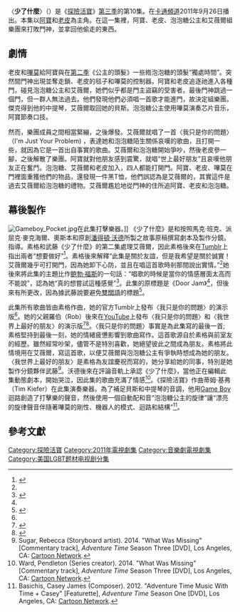 {{noteTA
|G1=Adventure Time}}
{{Infobox television episode
| title        = 少了什麼
| series       = [[探險活寶|探險活寶]]
| season       = 3
| episode      = 10
| production = 1008-062<ref name="Frederator">{{cite web|url=http://archives.frederatorblogs.com/adventure_time/2011/04/06/the-beginning-of-wisdom-is-to-call-things-by-their-right-names/|title=The Beginning Of Wisdom Is To Call Things By Their Right Names|date=April 6, 2011|accessdate=March 14, 2012|publisher=[[Frederator|Frederator]]|archive-url=https://web.archive.org/web/20110816010822/http://archives.frederatorblogs.com/adventure_time/2011/04/06/the-beginning-of-wisdom-is-to-call-things-by-their-right-names/|archive-date=2011-08-16|dead-url=yes}}</ref>
| story        = 馬克·班克<br />{{le|肯特·奧斯本|Kent Osborne}}<br>{{le|派屈克·麥克海爾|Patrick McHale(cartoonist)}}<br />[[潘得頓·沃德|潘得頓·沃德]]
| writer       = {{le|亞當·武藤|Adam Muto}}<br>{{le|麗貝卡·素格|Rebecca Sugar}}
| director     = {{le|拉里·萊奇力特|Larry Leichliter}}
| airdate      = 2011年9月26日
| music    = Best Friends in the World<br>《I'm Just Your Problem》
| guests       = 
| length       = 11分鐘
| prev         = [[寶妹和皮姐|寶妹和皮姐]]
| next         = 蘋果賊
| episode list = 
{{Infobox Adventure Time season 3 episode list}}
<br>[[探險活寶各集列表|探險活寶各集列表]]
}}
〈'''少了什麼'''〉（{{lang-en|''What Was Missing''}}）是《[[探險活寶|探險活寶]]》[[探險活寶_(第三季)|第三季]]的第10集。在[[卡通頻道|卡通頻道]]2011年9月26日播出。本集以[[阿寶·馬頓斯|阿寶]]和[[酷狗老皮|老皮]]為主角。在這一集裡，阿寶、老皮、泡泡糖公主和艾薇爾組樂團來打敗門神，並拿回他偷走的東西。

==劇情==
老皮和[[探險活寶人物表#嗶莫|嗶莫]]給阿寶與在[[探險活寶_(第二季)|第二季]]《公主的頭髮》一些綹泡泡糖的頭髮“獨處時間”。突然間門神出現並奪走鎖、老皮的毯子和嗶莫的控制器。阿寶和老皮追逐祂進入各種門，碰見泡泡糖公主和艾薇爾，她們似乎都是門主盜竊的受害者。最後門神跳過一個門，但一群人無法過去。他們發現他們必須唱一首歌才能進門，故決定組樂團。傑克得到他的中提琴，艾薇爾取回她的貝斯。泡泡糖公主使用嗶莫演奏芯片音乐，阿寶節奏口技。

然而，樂團成員之間相當緊繃，之後爆發。艾薇爾就唱了一首〈我只是你的問題〉（I'm Just Your Problem) ，表達她和泡泡糖陌生關係哀嘆的歌曲，且打開一些，就因為它是一首出自事實的歌曲。艾薇爾和泡泡糖開始爭吵，然後老皮參一腳，之後解散了樂團。阿寶就對他朋友感到震驚，就唱“世上最好朋友”且哀嘆他朋友正在奮鬥。泡泡糖、艾薇爾和老皮加入，四人都能打開門。阿寶、老皮、嗶莫在門裡面重獲他們的物品，還發現一件黑T恤，他們誤認為是艾薇爾的，其實這件是過去艾薇爾給泡泡糖的禮物。艾薇爾尷尬地從門神的住所追阿寶、老皮和泡泡糖。

==幕後製作==
[[File:Gameboy_Pocket.jpg|thumb]]在此集打擊樂器。]]
《少了什麼》是{{le|麗貝卡·素格|Rebecca Sugar}}和{{le|亞當·武藤|Adam Muto}}按照馬克·班克、派屈克·麥克海爾、奧斯本和原創[[潘得頓·沃德|潘得頓·沃德]]所製之故事原稿撰寫劇本及製作分鏡。{{le|拉里·萊奇力特|Larry Leichliter}}指導。素格和武藤《少了什麼》的第二集處理艾薇爾，因此素格後來在[[Tumblr|Tumblr]]上指出兩者“想要做好”<ref name=tumblr1>{{cite web|last=Sugar|first=Rebecca|title=What Was Missing, Monday at 8!|url=http://rebeccasugar.tumblr.com/post/10542659493/what-was-missing-monday-at-8-this-one-took|publisher=[[Tumblr|Tumblr]]|accessdate=August 8, 2013|date=September 22, 2011|archive-date=2015-05-24|archive-url=https://web.archive.org/web/20150524050707/http://rebeccasugar.tumblr.com/post/10542659493/what-was-missing-monday-at-8-this-one-took|dead-url=no}}</ref>。素格後來解釋“此集是關於友誼，但是我希望是關於誠實！艾薇爾幾乎可打開門，因為她卸下心防，並且在唱這首歌時剎那間說出實情。”<ref name=tumblr2/>她後來將此集的主題比作[[鲍勃·福斯|鲍勃·福斯]]的一句話：“唱歌的時候是當你的情感層面太高而不能說”，認為她“真的想嘗試這種感覺”<ref name=tumblr2>{{cite web|last=Sugar|first=Rebecca|title=I'm Just Your Problem – Demo Track|url=http://rebeccasugar.tumblr.com/post/10768697473/im-just-your-problem-the-demo-track|publisher=[[Tumblr|Tumblr]]|accessdate=August 8, 2013|date=September 28, 2011|archive-date=2016-03-04|archive-url=https://web.archive.org/web/20160304075303/http://rebeccasugar.tumblr.com/post/10768697473/im-just-your-problem-the-demo-track|dead-url=no}}</ref>。此集的原標題是《Door Jam》<ref name="Frederator"/>，但後來有所更改，因為據武藤說要避免[[雙關語|雙關語]]的標題<ref>{{cite web|last=Muto|first=Adam|title=Hey Adam, how are you?|url=http://new.spring.me/#!/MrMuto/q/241084899329586152|publisher=[[Formspring|Formspring]]|accessdate=August 8, 2013|date=September 23, 2011|archive-date=2015-08-05|archive-url=https://web.archive.org/web/20150805001317/http://new.spring.me/#!/MrMuto/q/241084899329586152|dead-url=no}}</ref>。

此集所有歌曲皆由素格作曲，她的官方Tumblr上發布〈我只是你的問題〉的演示版<ref name=tumblr2/>。她的父親羅伯（Rob）後來在[[YouTube|YouTube]]上發布〈我只是你的問題〉和〈我世界上最好的朋友〉的演示版<ref>{{cite web|last=Sugar|first=Rob|title=I'm Just Your Problem Original Demo|url=http://www.youtube.com/watch?v=RrwLI-oNrNk|publisher=[[YouTube|YouTube]]|accessdate=August 8, 2013|date=November 7, 2011|archive-date=2014-05-12|archive-url=https://web.archive.org/web/20140512235107/http://www.youtube.com/watch?v=RrwLI-oNrNk&feature=youtu.be|dead-url=no}}</ref><ref>{{cite web|last=Sugar|first=Rob|title=Adventure Time Demo 'Best Friends in the World'|url=http://www.youtube.com/watch?v=1WdtIvKbmxg|publisher=[[YouTube|YouTube]]|accessdate=August 8, 2013|date=February 15, 2012|archive-date=2016-01-20|archive-url=https://web.archive.org/web/20160120020519/https://www.youtube.com/watch?v=1WdtIvKbmxg|dead-url=no}}</ref>。〈我只是你的問題〉事實是為此集寫的最後一首; 素格堅持到最後一刻，她的情緒疲憊影響到歌曲寫作。這首歌源自於素格與前室友的經歷。雖然經常吵架，儘管不是特別喜歡，她絕望彼此之間成為朋友。素格將此情境用在艾薇爾，寫這首歌，以便艾薇爾與泡泡糖公主有爭執時想成為她的朋友。〈我世界上最好的朋友〉是素格為友誼慶祝而寫的，她分享給她的同事，特別是她製作分鏡夥伴武藤<ref name=sugarcom>Sugar, Rebecca (Storyboard artist). 2014. "What Was Missing" [Commentary track], ''Adventure Time'' Season Three [DVD], Los Angeles, CA: [[Cartoon_Network|Cartoon Network]].</ref>。沃德後來在評論音軌上承認《少了什麼》，當他正在編輯此集動態劇本，開始哭泣，因此集的歌曲充滿了情感<ref name=wardcom>Ward, Pendleton (Series creator). 2014. "What Was Missing" [Commentary track], ''Adventure Time'' Season Three [DVD], Los Angeles, CA: [[Cartoon_Network|Cartoon Network]].</ref>。《探險活寶》作曲蒂姆·基弗（Tim Kiefer）在此集演奏樂器。為了補足貝斯和中提琴的音調，他用[[Game_Boy|Game Boy]]迴路創造了打擊樂的聲音，然後使用一個自動配和音“泡泡糖公主的旋律”讓“漂亮的旋律聲音伴隨著嗶莫的剛性、機器人的模式、迴路和結構”<ref name=music>Basichis, Casey James (Composer). 2012. "Adventure Time Music With Time + Casey" [Featurette], ''Adventure Time'' Season One [DVD], Los Angeles, CA: [[Cartoon_Network|Cartoon Network]].</ref>。

<!--
==迴響==
《少了什麼》於2011年9月26日[[卡通頻道|卡通頻道]]首播。此集有218萬觀眾收看，並得18-49歲的人口0.4的[[尼爾森收視率|尼爾森收視率]]。表示此集播出時，所有18至49歲的家庭中有0.4%收看<ref>{{cite web|title=Monday's Cable Ratings: 'MNF' Keeps ESPN Unstoppable|url=http://www.thefutoncritic.com/ratings/2011/09/27/mondays-cable-ratings-mnf-keeps-espn-unstoppable-271512/cable_20110926/|publisher=The Futon Critic|accessdate=January 11, 2013|date=September 27, 2011}}</ref>。The episode was first physically released as part of the 2013 ''Fionna & Cake'' DVD, which included 16 episodes from the series' second, third, and fourth seasons.<ref>{{cite web|title=Adventure Time: Fionna & Cake 4|url=http://www.amazon.com/Adventure-Time-Fionna-Cake-4/dp/B009Z5BPWS/|publisher=[[Amazon.com|Amazon.com]]|accessdate=January 19, 2013}}</ref>

Tyler Foster of [[DVD_Talk|DVD Talk]] called the episode a "highlight" of the ''Fionna & Cake'' DVD.<ref name=dvdtalkfionna/> Specifically, he praised the song "I'm Just Your Problem", calling it both a "fan favorite" and "significant as the moment I decided I was a fan".<ref name=dvdtalkfionna>{{cite web|last=Foster|first=Tyler|title=Adventure Time: Fionna and Cake: DVD|url=http://www.dvdtalk.com/reviews/58738/adventure-time-fionna-cake-4/|work=[[DVD_Talk|DVD Talk]]|publisher=[[Internet_Brands|Internet Brands]]|accessdate=June 19, 2013|date=February 5, 2013}}</ref> Dana Piccoli of [[AfterEllen.com_and_TheBacklot.com|AfterEllen.com]] enjoyed the way the episode "alluded to perhaps, more than platonic feelings between" Princess Bubblegum and Marceline, as well as the fact that "What Was Missing" was underlined by potential [[lesbian|lesbian]] "subtext".<ref name=af.com>{{cite web|last=Piccoli|first=Dana|title=Are "Adventure Time"‘s Princess Bubblegum and Marceline the Real Deal?|url=http://www.afterellen.com/are-adventure-times-princess-bubblegum-and-marceline-the-real-deal/08/2013/|work=''[[AfterEllen.com_and_TheBacklot.com|AfterEllen.com]]''|publisher=[[Logo_TV|Logo TV]]|accessdate=August 10, 2013|date=August 5, 2013}}</ref> ''[[The_A.V._Club|The A.V. Club]]'' named the episode one of the ten additional installments of the series that illustrates that "emotional complexity" lies "beneath ''Adventure Time''{{'}}s weirdness".<ref name=avclubcomplex>{{cite web|last=Sava|first=Oliver|title=Beneath ''Adventure Time''{{'}}s Weirdness Lies Surprising Emotional Complexity|url=http://www.avclub.com/article/beneath-iadventure-timesi-weirdness-lies-surprisin-103956|work=[[The_A.V._Club|The A.V. Club]]|publisher=[[The_Onion|The Onion]]|accessdate=October 9, 2013|date=October 9, 2013}}</ref>

===爭議===
"What Was Missing" became controversial because of an allegedly implied past relationship between Marceline and Princess Bubblegum.<ref name=bitchmag/><ref name=seibertlesbian/> The controversy largely began after an accompanying "Mathematical" recap—a behind the scenes video series produced by [[Frederator_Studios|Frederator Studios]] that implied that there were lesbian relations between Princess Bubblegum and Marceline and that the writing staff actively seeks input from fans.<ref name=seibertlesbian/><ref name=marysuecontr>{{cite web|last=Polo|first=Susana|title=Did Adventure Time Just Admit To Lesbian Characters|url=http://www.themarysue.com/adventure-time-lesbian-characters/|work=''TheMarySue.com''|publisher=The Mary Sue, LLC|accessdate=March 24, 2013|date=September 28, 2011}}</ref><ref name=muto1>{{cite web|last=Muto|first=Adam|title=Could you explain what this whole Mathematical video thing did that was bad?|url=http://www.formspring.me/MrMuto/q/243840879511470446|publisher=[[Formspring|Formspring]]|accessdate=March 20, 2013|archiveurl=http://www.webcitation.org/6FGgACKo7|archivedate=March 20, 2013|date=September 29, 2011}}</ref> This incident was addressed by [[Fred_Seibert|Fred Seibert]], the show's executive producer, who said that "in trying to get the show’s audience involved we got wrapped up by both fan conjecture and spicy fanart and went a little too far."<ref name=bitchmag>{{cite web|last=Johnson|first=Kjerstin|title=Adventure Time Gay Subtext: "Spicy" or Adorbz?|url=http://bitchmagazine.org/post/what-the-math|work=[[Bitch_(magazine)|Bitch]]|accessdate=March 20, 2013|date=October 4, 2011}}</ref><ref name=seibertlesbian/> Soon after, the video recap and the entire channel was pulled off of YouTube, although "What Was Missing" still airs during reruns.<ref name=seibertlesbian>{{cite web|last=Seibert|first=Fred|title=Well I Completely Screwed Up|url=http://pwcartoons.frederator.com/post/10825331450|archiveurl=http://fredseibert.tumblr.com/post/10831862909/egotisticswordswoman-adventuretime-well-i|publisher=[[Frederator_Studios|Frederator Studios]]|accessdate=March 6, 2013|year=2012|archivedate=2012}}</ref> Seibert's decision to remove the video also proved controversial; ''[[Bitch_(magazine)|Bitch]]'' magazine later wrote an article about how the episode "handled female desire—female queer desire at that—in a subtle but complex way", but that the removal of the recap and the studio's perceived treatment of the controversy was detrimental towards the acceptance of queer romance in children's television.<ref name=bitchmag/> Ward later addressed the issue and gave a more neutral view, saying that, because there were "so many extreme positions taken on it all over the Internet", he did not "really want to comment on it [because] it was a big hullaballoo."<ref>{{cite web|last=Smith|first=Zack|title=Adventure Time Creator Pen Ward Talks Before Season Finale|url=http://www.newsarama.com/9077-adventure-time-creator-pen-ward-talks-before-season-finale.html|work=''Newsarama.com''|publisher=TechMediaNetwork|accessdate=October 30, 2012|date=February 13, 2012}}</ref>

In August 2014, Marceline's voice actress [[Olivia_Olson|Olivia Olson]] told a crowd of fans gathered at a [[Barnes_&_Noble|Barnes & Noble]] book signing from ''The Adventure Time Encyclopedia'', that, according to Ward, Marceline and Princess Bubblegum had dated in the past, but that because the series airs in [[LGBT_rights_by_country_or_territory|some areas where homosexual relationships are illegal]], the show has not been able to officially make clear the relationship in the series itself.<ref>{{cite web|last1=Wu|first1=Connie|title=Adventure Time Fans Rejoice! Olivia Olson Confirms Marceline and Princess Bubblegum Dated|url=http://www.shewired.com/geek/2014/08/15/adventure-time-fans-rejoice-olivia-olson-confirms-marceline-and-princess-bubblegum|website=[[Here_Media|SheWired]]|publisher=[[Here_Media|Here Media]]|accessdate=August 17, 2014|date=August 15, 2014}}</ref><ref>{{cite web|last1=Bradley|first1=Bill|title='Adventure Time' Actress Confirms That Big Rumor We All Suspected|url=http://www.huffingtonpost.com/2014/08/15/adventure-time-rumor_n_5681894.html|website=[[The_Huffington_Post|The Huffington Post]]|accessdate=August 17, 2014|date=August 15, 2014}}</ref> However, Olson had posted a note on her [[Twitter|Twitter]] account, saying that fans had taken her comment more seriously than she intended and that she was merely joking. The tweet has been deleted shortly after.

-->

==參考文獻==
{{Reflist|2}}

{{探險活寶}}

[[Category:探險活寶|Category:探險活寶]]
[[Category:2011年電視劇集|Category:2011年電視劇集]]
[[Category:音樂劇電視劇集|Category:音樂劇電視劇集]]
[[Category:美国LGBT题材电视剧分集|Category:美国LGBT题材电视剧分集]]